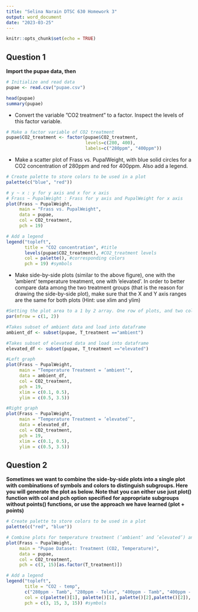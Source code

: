 ```yaml
---
title: "Selina Narain DTSC 630 Homework 3"
output: word_document
date: "2023-03-25"
---
```


```r
knitr::opts_chunk$set(echo = TRUE)
```

## Question 1

**Import the pupae data, then**
```r
# Initialize and read data
pupae <- read.csv("pupae.csv")

head(pupae)
summary(pupae)
```

- Convert the variable ”CO2 treatment” to a factor. Inspect the levels of this factor variable.
```r
# Make a factor variable of CO2 treatment
pupae$CO2_treatment <- factor(pupae$CO2_treatment, 
                              levels=c(280, 400), 
                              labels=c("280ppm", "400ppm"))
```

- Make a scatter plot of Frass vs. PupalWeight, with blue solid circles for a CO2 concentration of 280ppm and red for 400ppm. Also add a legend.
```r
# Create palette to store colors to be used in a plot
palette(c("blue", "red"))

# y ~ x : y for y axis and x for x axis
# Frass ~ PupalWeight : Frass for y axis and PupalWeight for x axis
plot(Frass ~ PupalWeight, 
     main = "Frass vs. PupalWeight",
     data = pupae, 
     col = CO2_treatment, 
     pch = 19)

# Add a legend
legend("topleft", 
       title = "CO2 concentration", #title
       levels(pupae$CO2_treatment), #CO2_treatment levels
       col = palette(), #corresponding colors
       pch = 19) #symbols
```

- Make side-by-side plots (similar to the above figure), one with the ’ambient’ temperature treatment, one with ’elevated’. In order to better compare data among the two treatment groups (that is the reason for drawing the side-by-side plot), make sure that the X and Y axis ranges are the same for both plots (Hint: use xlim and ylim)
```r
#Setting the plot area to a 1 by 2 array. One row of plots, and two columns.
par(mfrow = c(1, 2))

#Takes subset of ambient data and load into dataframe
ambient_df <- subset(pupae, T_treatment =="ambient")

#Takes subset of elevated data and load into dataframe
elevated_df <- subset(pupae, T_treatment =="elevated")

#Left graph
plot(Frass ~ PupalWeight, 
     main = "Temperature Treatment = ’ambient’",
     data = ambient_df, 
     col = CO2_treatment,
     pch = 19,
     xlim = c(0.1, 0.5), 
     ylim = c(0.5, 3.5))

#Right graph
plot(Frass ~ PupalWeight, 
     main = "Temperature Treatment = ’elevated’",
     data = elevated_df, 
     col = CO2_treatment, 
     pch = 19,
     xlim = c(0.1, 0.5), 
     ylim = c(0.5, 3.5))
```

## Question 2

**Sometimes we want to combine the side-by-side plots into a single plot with combinations of symbols and colors to distinguish subgroups. Here you will generate the plot as below. Note that you can either use just plot() function with col and pch option specified for appropriate subgroups without points() functions, or use the approach we have learned (plot + points)**


```r
# Create palette to store colors to be used in a plot
palette(c("red", "blue"))

# Combine plots for temperature treatment (’ambient’ and ’elevated’) and CO2 concentration (280ppm and 400ppm)
plot(Frass ~ PupalWeight,
     main = "Pupae Dataset: Treatment (CO2, Temperature)",
     data = pupae,
     col = CO2_treatment,
     pch = c(3, 15)[as.factor(T_treatment)])

# Add a legend
legend("topleft", 
       title = "CO2 - temp",
       c("280ppm - Tamb", "280ppm - Telev", "400ppm - Tamb", "400ppm - Telev"), #labels
       col = c(palette()[1], palette()[1], palette()[2],palette()[2]), #corresponding colors
       pch = c(3, 15, 3, 15)) #symbols
```
